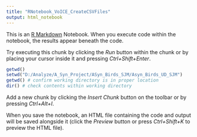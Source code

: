 ```yaml
---
title: "RNotebook_VoICE_CreateCSVFiles"
output: html_notebook
---
```


This is an [R Markdown](http://rmarkdown.rstudio.com) Notebook. When you execute code within the notebook, the results appear beneath the code. 

Try executing this chunk by clicking the *Run* button within the chunk or by placing your cursor inside it and pressing *Ctrl+Shift+Enter*. 

```r

getwd()
setwd("D:/Analyze/A_Syn_Project/ASyn_Birds_SJM/Asyn_Birds_UD_SJM")
getwd() # confirm working directory is in proper location
dir() # check contents within working directory

```

Add a new chunk by clicking the *Insert Chunk* button on the toolbar or by pressing *Ctrl+Alt+I*.

When you save the notebook, an HTML file containing the code and output will be saved alongside it (click the *Preview* button or press *Ctrl+Shift+K* to preview the HTML file).
